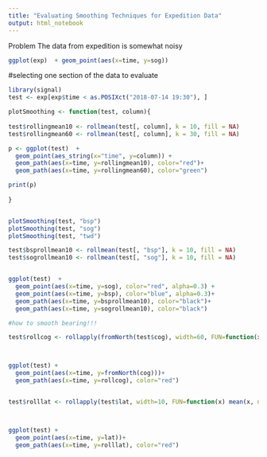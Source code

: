 ```yaml
---
title: "Evaluating Smoothing Techniques for Expedition Data"
output: html_notebook
---
```


Problem
The data from expedition is somewhat noisy



```r


ggplot(exp)  + geom_point(aes(x=time, y=sog))

```

#selecting one section of the data to evaluate
```r
library(signal)
test <- exp[exp$time < as.POSIXct("2018-07-14 19:30"), ]

plotSmoothing <- function(test, column){
  
test$rollingmean10 <- rollmean(test[, column], k = 10, fill = NA)
test$rollingmean60 <- rollmean(test[, column], k = 30, fill = NA)

p <- ggplot(test)  + 
  geom_point(aes_string(x="time", y=column)) + 
  geom_path(aes(x=time, y=rollingmean10), color="red")+
  geom_path(aes(x=time, y=rollingmean60), color="green")

print(p)
  
}


plotSmoothing(test, "bsp")
plotSmoothing(test, "sog")
plotSmoothing(test, "twd")

```


```r

test$bsprollmean10 <- rollmean(test[, "bsp"], k = 10, fill = NA)
test$sogrollmean10 <- rollmean(test[, "sog"], k = 10, fill = NA)


ggplot(test)  + 
  geom_point(aes(x=time, y=sog), color="red", alpha=0.3) +
  geom_point(aes(x=time, y=bsp), color="blue", alpha=0.3)+
  geom_path(aes(x=time, y=bsprollmean10), color="black")+
  geom_path(aes(x=time, y=sogrollmean10), color="black")
```

```r

#how to smooth bearing!!! 

test$rollcog <- rollapply(fromNorth(test$cog), width=60, FUN=function(x) mean(x, na.rm=TRUE), fill=NA)



ggplot(test) + 
  geom_point(aes(x=time, y=fromNorth(cog)))+
  geom_path(aes(x=time, y=rollcog), color="red")



```


```r

test$rolllat <- rollapply(test$lat, width=10, FUN=function(x) mean(x, na.rm=TRUE), fill=NA)



ggplot(test) + 
  geom_point(aes(x=time, y=lat))+
  geom_path(aes(x=time, y=rolllat), color="red")



```



